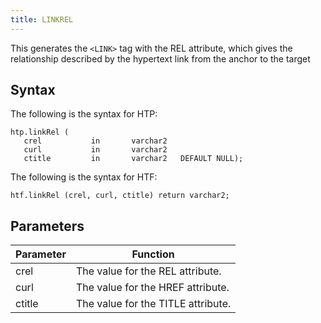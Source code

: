 ```yaml
---
title: LINKREL
---
```


This generates the `<LINK>` tag with the REL attribute, which gives the relationship described by the hypertext link from the anchor to the target

## Syntax

The following is the syntax for HTP:
```
htp.linkRel (
   crel           in       varchar2
   curl           in       varchar2
   ctitle         in       varchar2   DEFAULT NULL);
```

The following is the syntax for HTF:
```
htf.linkRel (crel, curl, ctitle) return varchar2;
```

## Parameters

| Parameter | Function |
| --------- | -------- |
| crel | The value for the REL attribute. |
| curl | The value for the HREF attribute. |
| ctitle | The value for the TITLE attribute. |